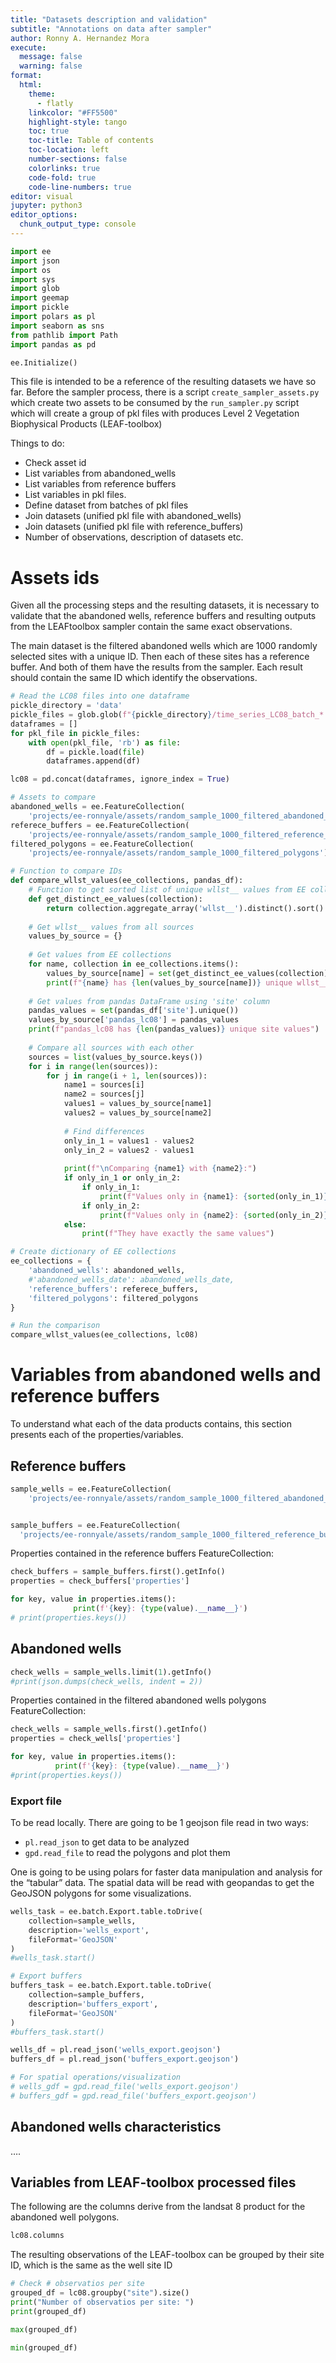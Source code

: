 ```yaml
---
title: "Datasets description and validation"
subtitle: "Annotations on data after sampler"
author: Ronny A. Hernandez Mora
execute:
  message: false
  warning: false
format: 
  html:
    theme:
      - flatly
    linkcolor: "#FF5500"
    highlight-style: tango
    toc: true
    toc-title: Table of contents
    toc-location: left
    number-sections: false
    colorlinks: true
    code-fold: true
    code-line-numbers: true
editor: visual
jupyter: python3
editor_options: 
  chunk_output_type: console
---
```


```python
import ee
import json
import os
import sys
import glob
import geemap
import pickle
import polars as pl
import seaborn as sns
from pathlib import Path
import pandas as pd
```

```python
ee.Initialize()
```

This file is intended to be a reference of the resulting datasets we have so
far. Before the sampler process, there is a script `create_sampler_assets.py`
which create two assets to be consumed by the `run_sampler.py` script which
will create a group of pkl files with produces Level 2 Vegetation Biophysical 
Products (LEAF-toolbox)

Things to do:

 - Check asset id
 - List variables from abandoned_wells
 - List variables from reference buffers
 - List variables in pkl files.
 - Define dataset from batches of pkl files
 - Join datasets (unified pkl file with abandoned_wells)
 - Join datasets (unified pkl file with reference_buffers)
 - Number of observations, description of datasets etc.

# Assets ids

Given all the processing steps and the resulting datasets, it is
necessary to validate that the abandoned wells, reference buffers
and resulting outputs from the LEAFtoolbox sampler contain the
same exact observations. 

The main dataset is the filtered abandoned wells which are 1000
randomly selected sites with a unique ID. Then each of these sites
has a reference buffer. And both of them have the results from the
sampler. Each result should contain the same ID which identify
the observations.

```python
# Read the LC08 files into one dataframe
pickle_directory = 'data'
pickle_files = glob.glob(f"{pickle_directory}/time_series_LC08_batch_*.pkl")
dataframes = []
for pkl_file in pickle_files:
    with open(pkl_file, 'rb') as file:
        df = pickle.load(file)
        dataframes.append(df)

lc08 = pd.concat(dataframes, ignore_index = True)
```

```python
# Assets to compare
abandoned_wells = ee.FeatureCollection(
    'projects/ee-ronnyale/assets/random_sample_1000_filtered_abandoned_wells')
referece_buffers = ee.FeatureCollection(
    'projects/ee-ronnyale/assets/random_sample_1000_filtered_reference_buffers')
filtered_polygons = ee.FeatureCollection(
    'projects/ee-ronnyale/assets/random_sample_1000_filtered_polygons')

# Function to compare IDs
def compare_wllst_values(ee_collections, pandas_df):
    # Function to get sorted list of unique wllst__ values from EE collection
    def get_distinct_ee_values(collection):
        return collection.aggregate_array('wllst__').distinct().sort().getInfo()
    
    # Get wllst__ values from all sources
    values_by_source = {}
    
    # Get values from EE collections
    for name, collection in ee_collections.items():
        values_by_source[name] = set(get_distinct_ee_values(collection))
        print(f"{name} has {len(values_by_source[name])} unique wllst__ values")
    
    # Get values from pandas DataFrame using 'site' column
    pandas_values = set(pandas_df['site'].unique())
    values_by_source['pandas_lc08'] = pandas_values
    print(f"pandas_lc08 has {len(pandas_values)} unique site values")
    
    # Compare all sources with each other
    sources = list(values_by_source.keys())
    for i in range(len(sources)):
        for j in range(i + 1, len(sources)):
            name1 = sources[i]
            name2 = sources[j]
            values1 = values_by_source[name1]
            values2 = values_by_source[name2]
            
            # Find differences
            only_in_1 = values1 - values2
            only_in_2 = values2 - values1
            
            print(f"\nComparing {name1} with {name2}:")
            if only_in_1 or only_in_2:
                if only_in_1:
                    print(f"Values only in {name1}: {sorted(only_in_1)}")
                if only_in_2:
                    print(f"Values only in {name2}: {sorted(only_in_2)}")
            else:
                print(f"They have exactly the same values")

# Create dictionary of EE collections
ee_collections = {
    'abandoned_wells': abandoned_wells,
    #'abandoned_wells_date': abandoned_wells_date,
    'reference_buffers': referece_buffers,
    'filtered_polygons': filtered_polygons
}

# Run the comparison
compare_wllst_values(ee_collections, lc08)
```

# Variables from abandoned wells and reference buffers

To understand what each of the data products contains, this section
presents each of the properties/variables.

## Reference buffers

```python
sample_wells = ee.FeatureCollection(
    'projects/ee-ronnyale/assets/random_sample_1000_filtered_abandoned_wells_date_formatted')


sample_buffers = ee.FeatureCollection(
  'projects/ee-ronnyale/assets/random_sample_1000_filtered_reference_buffers_date_formatted')
```

Properties contained in the reference buffers FeatureCollection:

```python
check_buffers = sample_buffers.first().getInfo()
properties = check_buffers['properties']

for key, value in properties.items():
              print(f'{key}: {type(value).__name__}')
# print(properties.keys())
```

## Abandoned wells

```python
check_wells = sample_wells.limit(1).getInfo()
#print(json.dumps(check_wells, indent = 2))
```

Properties contained in the filtered abandoned wells polygons
FeatureCollection:

```python
check_wells = sample_wells.first().getInfo()
properties = check_wells['properties']

for key, value in properties.items():
          print(f'{key}: {type(value).__name__}')
#print(properties.keys())
```

### Export file

To be read locally. There are going to be 1 geojson file read in two ways:

 - `pl.read_json` to get data to be analyzed
 - `gpd.read_file` to read the polygons and plot them

One is going to be using polars for faster data manipulation and analysis
for the "tabular" data. The spatial data will be read with geopandas to
get the GeoJSON polygons for some visualizations.

```python
wells_task = ee.batch.Export.table.toDrive(
    collection=sample_wells,
    description='wells_export',
    fileFormat='GeoJSON'
)
#wells_task.start()

# Export buffers
buffers_task = ee.batch.Export.table.toDrive(
    collection=sample_buffers,
    description='buffers_export',
    fileFormat='GeoJSON'
)
#buffers_task.start()
```

```python
wells_df = pl.read_json('wells_export.geojson')
buffers_df = pl.read_json('buffers_export.geojson')

# For spatial operations/visualization
# wells_gdf = gpd.read_file('wells_export.geojson')
# buffers_gdf = gpd.read_file('buffers_export.geojson')
```

## Abandoned wells characteristics

....

## Variables from LEAF-toolbox processed files

The following are the columns derive from the landsat 8 product for the
abandoned well polygons.

```python
lc08.columns
```

The resulting observations of the LEAF-toolbox can be grouped by
their site ID, which is the same as the well site ID

```python
# Check # observatios per site
grouped_df = lc08.groupby("site").size()
print("Number of observatios per site: ")
print(grouped_df)
```

```python
max(grouped_df)
```

```python
min(grouped_df)
```


